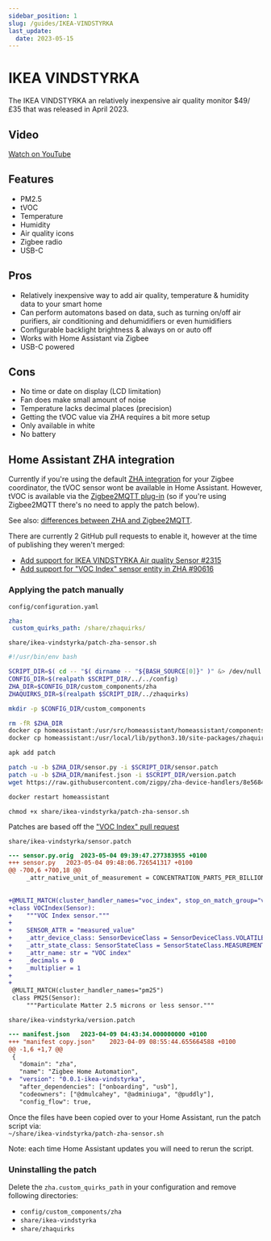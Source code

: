 ```yaml
---
sidebar_position: 1
slug: /guides/IKEA-VINDSTYRKA
last_update:
  date: 2023-05-15
---
```


# IKEA VINDSTYRKA

The IKEA VINDSTYRKA an relatively inexpensive air quality monitor $49/£35 that was released in April 2023.


<TOCInline toc={toc} />

## Video


<LiteYouTubeEmbed
  id="EvjTHlPT9zM"
  title="IKEA VINDSTYRKA Review & Pairing to Home Assistant"
  poster="maxresdefault"
  webp
/>

<a href="https://youtu.be/EvjTHlPT9zM">Watch on YouTube</a>

## Features

* PM2.5
* tVOC
* Temperature
* Humidity
* Air quality icons
* Zigbee radio
* USB-C

## Pros

* Relatively inexpensive way to add air quality, temperature & humidity data to your smart home
* Can perform automatons based on data, such as turning on/off air purifiers, air conditioning and dehumidifiers or even humidifiers
* Configurable backlight brightness & always on or auto off
* Works with Home Assistant via Zigbee
* USB-C powered

## Cons

* No time or date on display (LCD limitation)
* Fan does make small amount of noise
* Temperature lacks decimal places (precision)
* Getting the tVOC value via ZHA requires a bit more setup
* Only available in white
* No battery

## Home Assistant ZHA integration

Currently if you're using the default [ZHA integration](https://www.home-assistant.io/integrations/zha/) for your Zigbee coordinator, the tVOC sensor wont be available in Home Assistant. However, tVOC is available via the [Zigbee2MQTT plug-in](https://github.com/zigbee2mqtt/hassio-zigbee2mqtt#installation) (so if you're using Zigbee2MQTT there's no need to apply the patch below).

See also: [differences between ZHA and Zigbee2MQTT](https://youtu.be/RWzzNe5gm5s).

There are currently 2 GitHub pull requests to enable it, however at the time of publishing they weren't merged:

* [Add support for IKEA VINDSTYRKA Air quality Sensor #2315](https://github.com/zigpy/zha-device-handlers/pull/2315)
* [Add support for "VOC Index" sensor entity in ZHA #90616](https://github.com/home-assistant/core/pull/90616)

### Applying the patch manually

`config/configuration.yaml`

```yml
zha:
 custom_quirks_path: /share/zhaquirks/
```

`share/ikea-vindstyrka/patch-zha-sensor.sh`

```bash
#!/usr/bin/env bash

SCRIPT_DIR=$( cd -- "$( dirname -- "${BASH_SOURCE[0]}" )" &> /dev/null && pwd )
CONFIG_DIR=$(realpath $SCRIPT_DIR/../../config)
ZHA_DIR=$CONFIG_DIR/custom_components/zha
ZHAQUIRKS_DIR=$(realpath $SCRIPT_DIR/../zhaquirks)

mkdir -p $CONFIG_DIR/custom_components

rm -fR $ZHA_DIR
docker cp homeassistant:/usr/src/homeassistant/homeassistant/components/zha $ZHA_DIR
docker cp homeassistant:/usr/local/lib/python3.10/site-packages/zhaquirks $ZHAQUIRKS_DIR

apk add patch

patch -u -b $ZHA_DIR/sensor.py -i $SCRIPT_DIR/sensor.patch
patch -u -b $ZHA_DIR/manifest.json -i $SCRIPT_DIR/version.patch
wget https://raw.githubusercontent.com/zigpy/zha-device-handlers/8e568464caedab3bd7c7fedb2544da99987d05d0/zhaquirks/ikea/vindstyrka.py -P $ZHAQUIRKS_DIR/ikea

docker restart homeassistant
```

`chmod +x share/ikea-vindstyrka/patch-zha-sensor.sh`

Patches are based off the ["VOC Index" pull request](https://github.com/home-assistant/core/pull/90616.patch)

`share/ikea-vindstyrka/sensor.patch`

```diff
--- sensor.py.orig	2023-05-04 09:39:47.277383955 +0100
+++ sensor.py	2023-05-04 09:48:06.726541317 +0100
@@ -700,6 +700,18 @@
     _attr_native_unit_of_measurement = CONCENTRATION_PARTS_PER_BILLION
 
 
+@MULTI_MATCH(cluster_handler_names="voc_index", stop_on_match_group="voc_index")
+class VOCIndex(Sensor):
+    """VOC Index sensor."""
+
+    SENSOR_ATTR = "measured_value"
+    _attr_device_class: SensorDeviceClass = SensorDeviceClass.VOLATILE_ORGANIC_COMPOUNDS
+    _attr_state_class: SensorStateClass = SensorStateClass.MEASUREMENT
+    _attr_name: str = "VOC index"
+    _decimals = 0
+    _multiplier = 1
+
+
 @MULTI_MATCH(cluster_handler_names="pm25")
 class PM25(Sensor):
     """Particulate Matter 2.5 microns or less sensor."""
```

`share/ikea-vindstyrka/version.patch`

```diff
--- manifest.json	2023-04-09 04:43:34.000000000 +0100
+++ "manifest copy.json"	2023-04-09 08:55:44.655664588 +0100
@@ -1,6 +1,7 @@
 {
   "domain": "zha",
   "name": "Zigbee Home Automation",
+  "version": "0.0.1-ikea-vindstyrka",
   "after_dependencies": ["onboarding", "usb"],
   "codeowners": ["@dmulcahey", "@adminiuga", "@puddly"],
   "config_flow": true,
```

Once the files have been copied over to your Home Assistant, run the patch script via:   
`~/share/ikea-vindstyrka/patch-zha-sensor.sh`

Note: each time Home Assistant updates you will need to rerun the script.

### Uninstalling the patch

Delete the `zha.custom_quirks_path` in your configuration and remove following directories:

* `config/custom_components/zha`
* `share/ikea-vindstyrka`
* `share/zhaquirks`
